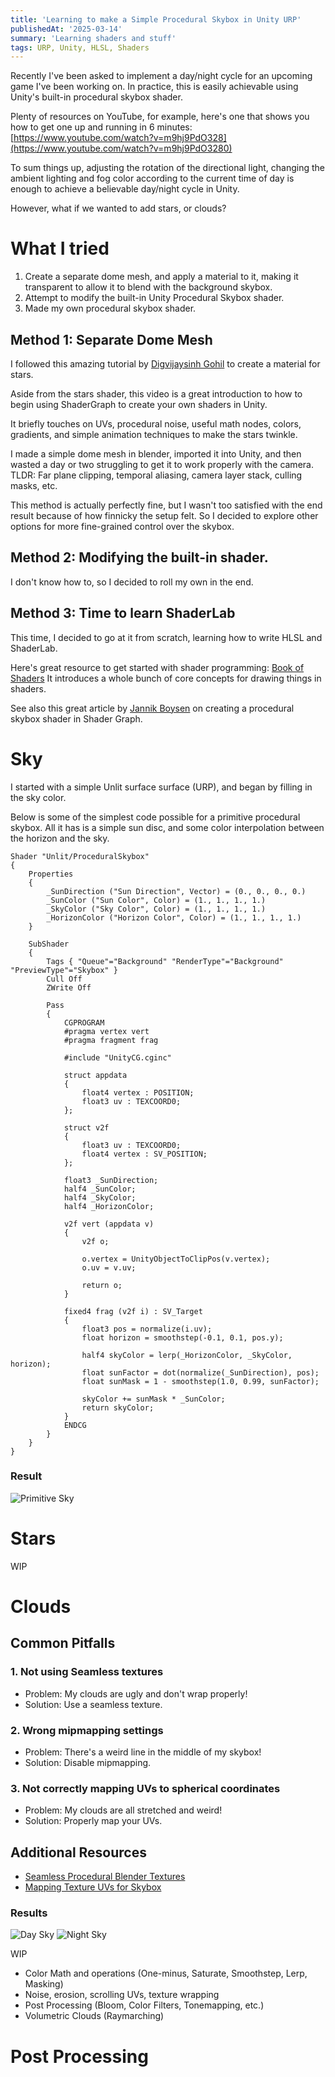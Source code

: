 ```yaml
---
title: 'Learning to make a Simple Procedural Skybox in Unity URP'
publishedAt: '2025-03-14'
summary: 'Learning shaders and stuff'
tags: URP, Unity, HLSL, Shaders
---
```


Recently I've been asked to implement a day/night cycle for an upcoming game I've been working on. In practice, this is easily achievable using Unity's built-in procedural skybox shader.

Plenty of resources on YouTube, for example, here's one that shows you how to get one up and running in 6 minutes: [https://www.youtube.com/watch?v=m9hj9PdO328](https://www.youtube.com/watch?v=m9hj9PdO3280)

To sum things up, adjusting the rotation of the directional light, changing the ambient lighting and fog color according to the current time of day is enough to achieve a believable day/night cycle in Unity.

However, what if we wanted to add stars, or clouds?

# What I tried
1. Create a separate dome mesh, and apply a material to it, making it transparent to allow it to blend with the background skybox.
2. Attempt to modify the built-in Unity Procedural Skybox shader.
3. Made my own procedural skybox shader.

## Method 1: Separate Dome Mesh

I followed this amazing tutorial by [Digvijaysinh Gohil](https://www.youtube.com/watch?v=WBM-JDA0vNY) to create a material for stars.

Aside from the stars shader, this video is a great introduction to how to begin using ShaderGraph to create your own shaders in Unity.

It briefly touches on UVs, procedural noise, useful math nodes, colors, gradients, and simple animation techniques to make the stars twinkle.

I made a simple dome mesh in blender, imported it into Unity, and then wasted a day or two struggling to get it to work properly with the camera. 
TLDR: Far plane clipping, temporal aliasing, camera layer stack, culling masks, etc.

This method is actually perfectly fine, but I wasn't too satisfied with the end result because of how finnicky the setup felt.
So I decided to explore other options for more fine-grained control over the skybox.

## Method 2: Modifying the built-in shader.
I don't know how to, so I decided to roll my own in the end.

## Method 3: Time to learn ShaderLab

This time, I decided to go at it from scratch, learning how to write HLSL and ShaderLab.

Here's great resource to get started with shader programming: [Book of Shaders](https://thebookofshaders.com/)
It introduces a whole bunch of core concepts for drawing things in shaders.

See also this great article by [Jannik Boysen](https://medium.com/@jannik_boysen/procedural-skybox-shader-137f6b0cb77c) on creating a procedural skybox shader in Shader Graph.

# Sky
I started with a simple Unlit surface surface (URP), and began by filling in the sky color.

Below is some of the simplest code possible for a primitive procedural skybox.
All it has is a simple sun disc, and some color interpolation between the horizon and the sky.
```
Shader "Unlit/ProceduralSkybox"
{
    Properties
    {
        _SunDirection ("Sun Direction", Vector) = (0., 0., 0., 0.)
        _SunColor ("Sun Color", Color) = (1., 1., 1., 1.)
        _SkyColor ("Sky Color", Color) = (1., 1., 1., 1.)
        _HorizonColor ("Horizon Color", Color) = (1., 1., 1., 1.)
    }

    SubShader
    {
        Tags { "Queue"="Background" "RenderType"="Background" "PreviewType"="Skybox" }
        Cull Off
        ZWrite Off

        Pass
        {
            CGPROGRAM
            #pragma vertex vert
            #pragma fragment frag

            #include "UnityCG.cginc"

            struct appdata
            {
                float4 vertex : POSITION;
                float3 uv : TEXCOORD0;
            };

            struct v2f
            {
                float3 uv : TEXCOORD0;
                float4 vertex : SV_POSITION;
            };

            float3 _SunDirection;
            half4 _SunColor;
            half4 _SkyColor;
            half4 _HorizonColor;

            v2f vert (appdata v)
            {
                v2f o;

                o.vertex = UnityObjectToClipPos(v.vertex);
                o.uv = v.uv;

                return o;
            }

            fixed4 frag (v2f i) : SV_Target
            {
                float3 pos = normalize(i.uv);
                float horizon = smoothstep(-0.1, 0.1, pos.y);

                half4 skyColor = lerp(_HorizonColor, _SkyColor, horizon);
                float sunFactor = dot(normalize(_SunDirection), pos);
                float sunMask = 1 - smoothstep(1.0, 0.99, sunFactor);

                skyColor += sunMask * _SunColor;
                return skyColor;
            }
            ENDCG
        }
    }
}
```

### Result
![Primitive Sky](/images/procedural-skybox/primitive-sky.png)

# Stars
WIP

# Clouds
## Common Pitfalls
### 1. Not using Seamless textures
- Problem: My clouds are ugly and don't wrap properly!
- Solution: Use a seamless texture.

### 2. Wrong mipmapping settings
- Problem: There's a weird line in the middle of my skybox!
- Solution: Disable mipmapping.

### 3. Not correctly mapping UVs to spherical coordinates
- Problem: My clouds are all stretched and weird!
- Solution: Properly map your UVs.

## Additional Resources
- [Seamless Procedural Blender Textures](https://www.youtube.com/watch?v=LwMwkUCe3KU)
- [Mapping Texture UVs for Skybox](https://gamedev.stackexchange.com/questions/189357/mapping-texture-uvs-to-sphere-for-skybox)

### Results
![Day Sky](/images/procedural-skybox/day-sky.png)
![Night Sky](/images/procedural-skybox/night-sky.png)

WIP

- Color Math and operations (One-minus, Saturate, Smoothstep, Lerp, Masking)
- Noise, erosion, scrolling UVs, texture wrapping
- Post Processing (Bloom, Color Filters, Tonemapping, etc.)
- Volumetric Clouds (Raymarching)

# Post Processing